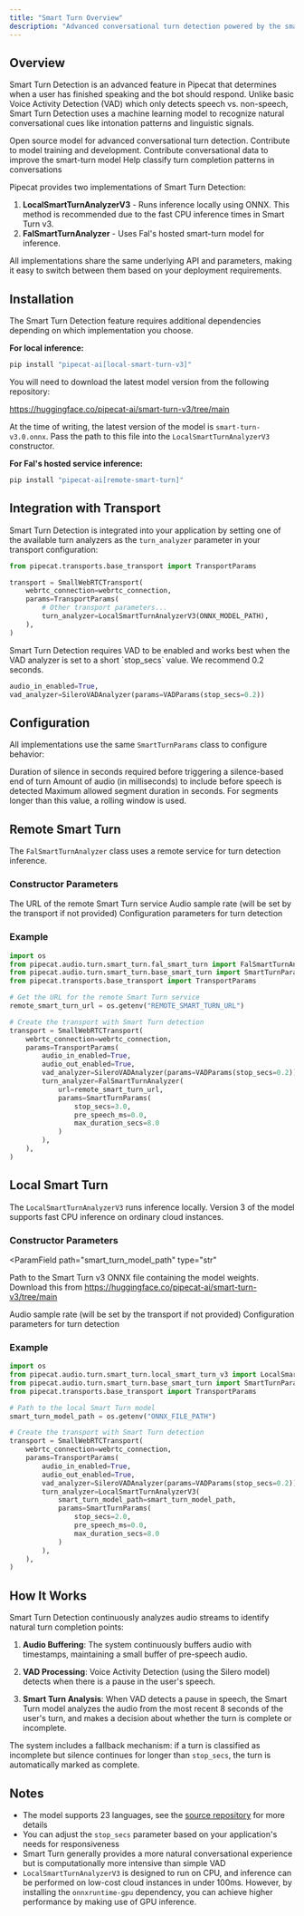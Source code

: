 ```yaml
---
title: "Smart Turn Overview"
description: "Advanced conversational turn detection powered by the smart-turn model"
---
```


## Overview

Smart Turn Detection is an advanced feature in Pipecat that determines when a user has finished speaking and the bot should respond. Unlike basic Voice Activity Detection (VAD) which only detects speech vs. non-speech, Smart Turn Detection uses a machine learning model to recognize natural conversational cues like intonation patterns and linguistic signals.

<CardGroup cols={3}>
  <Card
    title="Smart Turn Model"
    icon="github"
    href="https://github.com/pipecat-ai/smart-turn"
  >
    Open source model for advanced conversational turn detection. Contribute to
    model training and development.
  </Card>
  <Card
    title="Data Collector"
    icon="microphone"
    href="https://turn-training.pipecat.ai/"
  >
    Contribute conversational data to improve the smart-turn model
  </Card>
  <Card
    title="Data Classifier"
    icon="check-circle"
    href="https://smart-turn-dataset.pipecat.ai/"
  >
    Help classify turn completion patterns in conversations
  </Card>
</CardGroup>

Pipecat provides two implementations of Smart Turn Detection:

1. **LocalSmartTurnAnalyzerV3** - Runs inference locally using ONNX. This method is recommended due to the fast CPU inference times in Smart Turn v3.
2. **FalSmartTurnAnalyzer** - Uses Fal's hosted smart-turn model for inference.


All implementations share the same underlying API and parameters, making it easy to switch between them based on your deployment requirements.

## Installation

The Smart Turn Detection feature requires additional dependencies depending on which implementation you choose.

**For local inference:**

```bash
pip install "pipecat-ai[local-smart-turn-v3]"
```

You will need to download the latest model version from the following repository:

https://huggingface.co/pipecat-ai/smart-turn-v3/tree/main

At the time of writing, the latest version of the model is `smart-turn-v3.0.onnx`. Pass the path to this file into the `LocalSmartTurnAnalyzerV3` constructor.

**For Fal's hosted service inference:**

```bash
pip install "pipecat-ai[remote-smart-turn]"
```

## Integration with Transport

Smart Turn Detection is integrated into your application by setting one of the available turn analyzers as the `turn_analyzer` parameter in your transport configuration:

```python
from pipecat.transports.base_transport import TransportParams

transport = SmallWebRTCTransport(
    webrtc_connection=webrtc_connection,
    params=TransportParams(
        # Other transport parameters...
        turn_analyzer=LocalSmartTurnAnalyzerV3(ONNX_MODEL_PATH),
    ),
)
```

<Tip>
  Smart Turn Detection requires VAD to be enabled and works best when the VAD analyzer is set to a short `stop_secs` value. We recommend 0.2 seconds.

```python
audio_in_enabled=True,
vad_analyzer=SileroVADAnalyzer(params=VADParams(stop_secs=0.2))
```

</Tip>

## Configuration

All implementations use the same `SmartTurnParams` class to configure behavior:

<ParamField path="stop_secs" type="float" default="3.0">
  Duration of silence in seconds required before triggering a silence-based end
  of turn
</ParamField>

<ParamField path="pre_speech_ms" type="float" default="0.0">
  Amount of audio (in milliseconds) to include before speech is detected
</ParamField>

<ParamField path="max_duration_secs" type="float" default="8.0">
  Maximum allowed segment duration in seconds. For segments longer than this
  value, a rolling window is used.
</ParamField>

## Remote Smart Turn

The `FalSmartTurnAnalyzer` class uses a remote service for turn detection inference.

### Constructor Parameters

<ParamField path="url" type="str" required>
  The URL of the remote Smart Turn service
</ParamField>

<ParamField path="sample_rate" type="Optional[int]" default="None">
  Audio sample rate (will be set by the transport if not provided)
</ParamField>

<ParamField path="params" type="SmartTurnParams" default="SmartTurnParams()">
  Configuration parameters for turn detection
</ParamField>

### Example

```python
import os
from pipecat.audio.turn.smart_turn.fal_smart_turn import FalSmartTurnAnalyzer
from pipecat.audio.turn.smart_turn.base_smart_turn import SmartTurnParams
from pipecat.transports.base_transport import TransportParams

# Get the URL for the remote Smart Turn service
remote_smart_turn_url = os.getenv("REMOTE_SMART_TURN_URL")

# Create the transport with Smart Turn detection
transport = SmallWebRTCTransport(
    webrtc_connection=webrtc_connection,
    params=TransportParams(
        audio_in_enabled=True,
        audio_out_enabled=True,
        vad_analyzer=SileroVADAnalyzer(params=VADParams(stop_secs=0.2)),
        turn_analyzer=FalSmartTurnAnalyzer(
            url=remote_smart_turn_url,
            params=SmartTurnParams(
                stop_secs=3.0,
                pre_speech_ms=0.0,
                max_duration_secs=8.0
            )
        ),
    ),
)
```


## Local Smart Turn

The `LocalSmartTurnAnalyzerV3` runs inference locally. Version 3 of the model supports fast CPU inference on ordinary cloud instances.

### Constructor Parameters

<ParamField
  path="smart_turn_model_path"
  type="str"
>
  Path to the Smart Turn v3 ONNX file containing the model weights. Download this from
  https://huggingface.co/pipecat-ai/smart-turn-v3/tree/main
</ParamField>

<ParamField path="sample_rate" type="Optional[int]" default="None">
  Audio sample rate (will be set by the transport if not provided)
</ParamField>

<ParamField path="params" type="SmartTurnParams" default="SmartTurnParams()">
  Configuration parameters for turn detection
</ParamField>

### Example

```python
import os
from pipecat.audio.turn.smart_turn.local_smart_turn_v3 import LocalSmartTurnAnalyzerV3
from pipecat.audio.turn.smart_turn.base_smart_turn import SmartTurnParams
from pipecat.transports.base_transport import TransportParams

# Path to the local Smart Turn model
smart_turn_model_path = os.getenv("ONNX_FILE_PATH")

# Create the transport with Smart Turn detection
transport = SmallWebRTCTransport(
    webrtc_connection=webrtc_connection,
    params=TransportParams(
        audio_in_enabled=True,
        audio_out_enabled=True,
        vad_analyzer=SileroVADAnalyzer(params=VADParams(stop_secs=0.2)),
        turn_analyzer=LocalSmartTurnAnalyzerV3(
            smart_turn_model_path=smart_turn_model_path,
            params=SmartTurnParams(
                stop_secs=2.0,
                pre_speech_ms=0.0,
                max_duration_secs=8.0
            )
        ),
    ),
)
```


## How It Works

Smart Turn Detection continuously analyzes audio streams to identify natural turn completion points:

1. **Audio Buffering**: The system continuously buffers audio with timestamps, maintaining a small buffer of pre-speech audio.

2. **VAD Processing**: Voice Activity Detection (using the Silero model) detects when there is a pause in the user's speech.

3. **Smart Turn Analysis**: When VAD detects a pause in speech, the Smart Turn model analyzes the audio from the most recent 8 seconds of the user's turn, and makes a decision about whether the turn is complete or incomplete.

The system includes a fallback mechanism: if a turn is classified as incomplete but silence continues for longer than `stop_secs`, the turn is automatically marked as complete.

## Notes

- The model supports 23 languages, see the [source repository](https://github.com/pipecat-ai/smart-turn) for more details
- You can adjust the `stop_secs` parameter based on your application's needs for responsiveness
- Smart Turn generally provides a more natural conversational experience but is computationally more intensive than simple VAD
- `LocalSmartTurnAnalyzerV3` is designed to run on CPU, and inference can be performed on low-cost cloud instances in under 100ms. However, by installing the `onnxruntime-gpu` dependency, you can achieve higher performance by making use of GPU inference.
